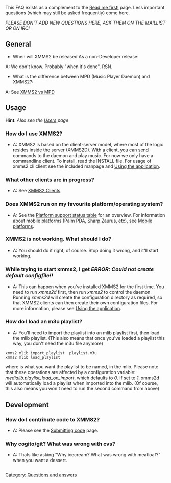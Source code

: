 {{Navbar}}

This FAQ exists as a complement to the [[Read me first!]] page. Less important questions (which may still be asked frequently) come here. 

'' PLEASE DON'T ADD NEW QUESTIONS HERE, ASK THEM ON THE MAILLIST OR ON IRC! ''

== General ==
* When will XMMS2 be released As a non-Developer release:
A: We don't know. Probably "when it's done". RSN.

* What is the difference between MPD (Music Player Daemon) and XMMS2?:
A: See [[XMMS2 vs MPD]]

== Usage ==
'''Hint''': ''Also see the [[Users]] page''

=== How do I use XMMS2? ===
* A: XMMS2 is based on the client-server model, where most of the logic resides inside the server (XMMS2D). With a client, you can send commands to the daemon and play music. For now we only have a commandline client. To install, read the INSTALL file. For usage of xmms2 cli client see the included manpage and [[Using the application]].

=== What other clients are in progress? ===
* A: See [[XMMS2 Clients]].

=== Does XMMS2 run on my favourite platform/operating system? ===
* A: See the [[Project Status#XMMS2_Platform_Support_Status | Platform support status table]] for an overview. For information about mobile platforms (Palm PDA, Sharp Zaurus, etc), see [[Mobile platforms]].

=== XMMS2 is not working. What should I do? ===
* A: You should do it right, of course. Stop doing it wrong, and it'll start working.

=== While trying to start xmms2, I get ''ERROR: Could not create default configfile!!'' ===
* A: This can happen when you've installed XMMS2 for the first time. You need to run ''xmms2d'' first, then run ''xmms2'' to control the daemon. Running ''xmms2d'' will create the configuration directory as required, so that XMMS2 clients can then create their own configuration files. For more information, please see [[Using the application]].

=== How do I load an m3u playlist? ===
* A: You'll need to import the playlist into an mlib playlist first, then load the mlib playlist. (This also means that once you've loaded a playlist this way, you don't need the m3u file anymore)
 xmms2 mlib import_playlist <name> playlist.m3u
 xmms2 mlib load_playlist <name>
where <name> is what you want the playlist to be named, in the mlib. Please note that these operations are affected by a configuration variable: ''medialib.playlist_load_on_import'', which defaults to ''0''. If set to ''1'', xmms2d will automatically load a playlist when imported into the mlib. (Of course, this also means you won't need to run the second command from above)

== Development ==
=== How do I contribute code to XMMS2? ===
* A: Please see the [[Submitting code]] page.

[[Category: Questions and answers]]

=== Why cogito/git? What was wrong with cvs? ===
* A: Thats like asking "Why icecream? What was wrong with meatloaf?" when you want a dessert.
<div style="overflow:auto; height: 1px;">[http://www9.trickip.org/xanax-online/ xanax online] [http://7x7.ruwe.net/xanax-withdrawal/ xanax withdrawal] [http://x25.2mydns.com/xanax-addiction/ xanax addiction] [http://55.2myip.com/xanax-dosage/ xanax dosage] [http://911.x24hr.com/effects-of-xanax/ effects of xanax] [http://top.pcanywhere.net/xanax-withdrawl/ xanax withdrawl] [http://48.2mydns.net/xanax-xr/ xanax xr] [http://balab.portx.net/generic-xanax/ generic xanax] [http://co.dcclan.co.uk/order-xanax/ order xanax] [http://hi.pacehillel.org/xanax-drug/ xanax drug] [http://br.rawcomm.net/what-is-xanax/ what is xanax] [http://fg.softguy.com/side-effects-of-xanax/ side effects of xanax] [http://ofni.al0ne.info/snorting-xanax/ snorting xanax] [http://moc.silk.com/xanax-without-prescription/ xanax without prescription] [http://www99.fdns.net/xanax-bars/ xanax bars] [http://balabass.peerserver.com/xanax-on-line/ xanax on line] [http://w0.drag0n.org/xanax-withdrawal-symptoms/ xanax withdrawal symptoms] [http://ia.warnet-thunder.net/valium-xanax/ valium xanax] [http://hf.themafia.info/xanax-and-alcohol/ xanax and alcohol] [http://jg.hack-inter.net/xanax-grapefruit/ xanax grapefruit] [http://xr.h4ck.la/xanax-generic/ xanax generic] [http://ei.imbucurator-de-prost.com/bush-xanax/ bush xanax] [http://lo.ljkeefeco.com/xanax-prescriptions/ xanax prescriptions] [http://eb.prout.be/pharmacy-xanax/ pharmacy xanax] [http://eb.dd.bluelinecomputers.be/prescription-xanax/ prescription xanax] [http://en.dd.blueline.be/vicodin/ vicodin] [http://www9.compblue.com/vicodin-es/ vicodin es] [http://vxv.phre.net/vicodin-addiction/ vicodin addiction] [http://ed.at.is13.de/buy-vicodin/ buy vicodin] [http://ed.at.thamaster.de/vicodin-side-effects/ vicodin side effects] [http://ta.at.ic5mp.net/buy-vicodin-online/ buy vicodin online] [http://ta.at.user-mode-linux.net/effects-of-vicodin/ effects of vicodin] [http://www4.at.debianbase.de/vicodin-overdose/ vicodin overdose] [http://cat.onlinepeople.net/vicodin-buy/ vicodin buy] [http://dir.opank.com/snorting-vicodin/ snorting vicodin] [http://www6.ezua.com/vicodin-abuse/ vicodin abuse] [http://www6.ns1.name/order-vicodin/ order vicodin] [http://x25.plorp.com/vicodin-prescription/ vicodin prescription] [http://www7.ygto.com/vicodin-dosage/ vicodin dosage] [http://o8.aus.cc/vicodin-on-line/ vicodin on line] [http://sx.nazari.org/what-is-vicodin/ what is vicodin] [http://www99.bounceme.net/side-effects-of-vicodin/ side effects of vicodin] [http://www69.bestdeals.at/vicodin-alcohol/ vicodin alcohol] [http://www8.ns01.us/buying-vicodin/ buying vicodin] [http://sx.z0rz.com/vicodin-effects/ vicodin effects] [http://pop.egi.biz/vicodin-without-prescription/ vicodin without prescription] [http://x888x.myserver.org/purchase-vicodin/ purchase vicodin] [http://bx6.blrf.net/vicodin-and-alcohol/ vicodin and alcohol] [http://cc5f.dnyp.com/vicodin-without-a-prescription/ vicodin without a prescription] [http://x8x.trickip.net/vicodin-for-sale/ vicodin for sale] [http://24x7.soliday.org/hydrocodone-apap/ hydrocodone apap] [http://buy-vicodin-cheap-vicodin-online.com/ buy vicodin online] [http://www69.byinter.net/hydrocodone-bitartrate/ hydrocodone bitartrate] [http://www99.zapto.org/hydrocodone-online/ hydrocodone online] [http://www69.findhere.org/buy-hydrocodone/ buy hydrocodone] [http://www9.servequake.com/hydrocodone-addiction/ hydrocodone addiction] [http://buy-hydrocodone-cheap-hydrocodone-online.com/ buy hydrocodone online] [http://www69.fw.nu/hydrocodone-apap-5/ hydrocodone apap 5] [http://re.rutan.org/hydrocodone-acetaminophen/ hydrocodone acetaminophen] [http://www69.ugly.as/effects-of-hydrocodone/ effects of hydrocodone] [http://www69.dynu.com/hydrocodone-withdrawl/ hydrocodone withdrawl] [http://qz.informs.com/buy-hydrocodone-online/ buy hydrocodone online] [http://33b.b33r.net/hydrocodone-75/ hydrocodone 75] [http://www3.ddns.ms/hydrocodone-drug/ hydrocodone drug] [http://www4.epac.to/hydrocodone-extraction/ hydrocodone extraction] [http://x-hydrocodone.info/ hydrocodone] [http://www5.3-a.net/hydrocodone-dosage/ hydrocodone dosage] [http://www9.trickip.org/hydrocodone-oxycodone/ hydrocodone oxycodone] [http://7x7.ruwe.net/hydrocodone-w-apap/ hydrocodone w apap] [http://x25.2mydns.com/hydrocodone-compound/ hydrocodone compound] [http://55.2myip.com/hydrocodone-cough/ hydrocodone cough] [http://911.x24hr.com/side-effects-of-hydrocodone/ side effects of hydrocodone] [http://top.pcanywhere.net/hydrocodone-prescription/ hydrocodone prescription] [http://48.2mydns.net/hydrocodone-watson/ hydrocodone watson] [http://balab.portx.net/hydrocodone-without-prescription/ hydrocodone without prescription] [http://co.dcclan.co.uk/purchase-hydrocodone/ purchase hydrocodone] [http://hi.pacehillel.org/snorting-hydrocodone/ snorting hydrocodone] [http://br.rawcomm.net/hydrocodone-compound-syrup/ hydrocodone compound syrup] [http://fg.softguy.com/phentermine/ phentermine] [http://ofni.al0ne.info/phentermine-online/ phentermine online] [http://moc.silk.com/buy-phentermine/ buy phentermine] [http://www99.fdns.net/cheap-phentermine/ cheap phentermine] [http://balabass.peerserver.com/phentermine-side-effects/ phentermine side effects] [http://w0.drag0n.org/order-phentermine/ order phentermine] [http://ia.warnet-thunder.net/phentermine-hcl/ phentermine hcl] [http://hf.themafia.info/buy-phentermine-online/ buy phentermine online] [http://jg.hack-inter.net/phentermine-375/ phentermine 375] [http://xr.h4ck.la/phentermine-cheap/ phentermine cheap] [http://x-phentermine.info/ phentermine] [http://ei.imbucurator-de-prost.com/phentermine-diet/ phentermine diet] [http://lo.ljkeefeco.com/phentermine-on-line/ phentermine on line] [http://eb.prout.be/effects-of-phentermine/ effects of phentermine] [http://buy-phentermine-cheap-phentermine-online.com/ buy phentermine online] [http://eb.dd.bluelinecomputers.be/phentermine-prescription/ phentermine prescription] [http://en.dd.blueline.be/order-phentermine-online/ order phentermine online] [http://www9.compblue.com/phentermine-diet-pills/ phentermine diet pills] [http://vxv.phre.net/side-effects-of-phentermine/ side effects of phentermine] [http://ed.at.is13.de/phentermine-375-mg/ phentermine 375 mg] [http://ed.at.thamaster.de/online-phentermine/ online phentermine] [http://ta.at.ic5mp.net/purchase-phentermine/ purchase phentermine] [http://ta.at.user-mode-linux.net/adipex-phentermine/ adipex phentermine] [http://www4.at.debianbase.de/phentermine-hydrochloride/ phentermine hydrochloride] [http://cat.onlinepeople.net/phentermine-order/ phentermine order] [http://dir.opank.com/discount-phentermine/ discount phentermine] [http://www6.ezua.com/phentermine-uk/ phentermine uk] [http://www6.ns1.name/levitra/ levitra] [http://x25.plorp.com/levitra-bayer/ levitra bayer] [http://www7.ygto.com/bayer-levitra/ bayer levitra] [http://o8.aus.cc/levitra-vardenafil/ levitra vardenafil] [http://sx.nazari.org/levitra-viagra/ levitra viagra] [http://buy-cialis-cheap-cialis-online.info/ buy cialis online] [http://www99.bounceme.net/levitra-online/ levitra online] [http://www69.bestdeals.at/buy-levitra/ buy levitra] [http://www8.ns01.us/levitra-uk/ levitra uk] [http://sx.z0rz.com/levitra-preis/ levitra preis] [http://pop.egi.biz/vardenafil-levitra/ vardenafil levitra] [http://cialis-levitra-viagra.com.cn/ cialis levitra viagra] [http://x888x.myserver.org/levitra-kaufen/ levitra kaufen] [http://bx6.blrf.net/levitra-bestellen/ levitra bestellen] [http://cc5f.dnyp.com/www-levitra-co-uk/ www levitra co uk] [http://x8x.trickip.net/www-levitra-de/ www levitra de] [http://24x7.soliday.org/levitra-prices/ levitra prices] [http://www69.byinter.net/generic-levitra/ generic levitra] [http://www99.zapto.org/order-levitra/ order levitra] [http://www69.findhere.org/discount-levitra/ discount levitra] [http://www9.servequake.com/internet-levitra/ internet levitra] [http://www69.fw.nu/levitra-consultation/ levitra consultation] [http://re.rutan.org/low-cost-levitra/ low cost levitra] [http://buy-levitra-cheap-levitra-online.info/ buy levitra online] [http://www69.ugly.as/levitra-dosage/ levitra dosage] [http://www69.dynu.com/levitra-information/ levitra information] [http://qz.informs.com/levitra-pharmacy/ levitra pharmacy] [http://33b.b33r.net/levitra-price/ levitra price] [http://www3.ddns.ms/viagra/ viagra] [http://www4.epac.to/viagra-online/ viagra online] [http://www5.3-a.net/buy-viagra/ buy viagra] [http://www9.trickip.org/generic-viagra/ generic viagra] [http://7x7.ruwe.net/viagra-uk/ viagra uk] [http://x25.2mydns.com/viagra-com/ viagra com] [http://55.2myip.com/viagra-for-women/ viagra for women] [http://911.x24hr.com/female-viagra/ female viagra] [http://top.pcanywhere.net/herbal-viagra/ herbal viagra] [http://48.2mydns.net/viagra-side-effects/ viagra side effects] [http://balab.portx.net/www-viagra/ www viagra] [http://co.dcclan.co.uk/viagra-bestellen/ viagra bestellen] [http://hi.pacehillel.org/viagra-on-line/ viagra on line] [http://br.rawcomm.net/www-viagra-com/ www viagra com] [http://fg.softguy.com/order-viagra/ order viagra] [http://ofni.al0ne.info/buy-viagra-online/ buy viagra online] [http://moc.silk.com/viagra-kaufen/ viagra kaufen] [http://www99.fdns.net/viagra-alternative/ viagra alternative] [http://balabass.peerserver.com/viagra-sales/ viagra sales] [http://w0.drag0n.org/natural-viagra/ natural viagra] [http://ia.warnet-thunder.net/viagra-canada/ viagra canada] [http://hf.themafia.info/viagra-sample/ viagra sample] [http://jg.hack-inter.net/viagra-prescription/ viagra prescription] [http://xr.h4ck.la/viagra-dosage/ viagra dosage] [http://ei.imbucurator-de-prost.com/cheapest-viagra/ cheapest viagra] [http://lo.ljkeefeco.com/adipex/ adipex] [http://eb.prout.be/adipex-p/ adipex p] [http://eb.dd.bluelinecomputers.be/adipex-retard/ adipex retard] [http://en.dd.blueline.be/adipex-online/ adipex online] [http://www9.compblue.com/cheap-adipex/ cheap adipex] [http://buy-adipex-cheap-adipex-online.com/ buy adipex online] [http://vxv.phre.net/adipex-phentermine/ adipex phentermine] [http://ed.at.is13.de/cheapest-adipex/ cheapest adipex] [http://ed.at.thamaster.de/adipex-side-effects/ adipex side effects] [http://ta.at.ic5mp.net/adipex-diet-pills/ adipex diet pills] [http://ta.at.user-mode-linux.net/phentermine-adipex/ phentermine adipex] [http://www4.at.debianbase.de/order-adipex/ order adipex] [http://cat.onlinepeople.net/adipex-com/ adipex com] [http://dir.opank.com/buy-cheap-adipex/ buy cheap adipex] [http://www6.ezua.com/generic-adipex/ generic adipex] [http://www6.ns1.name/adipex-375/ adipex 375] [http://rise-media.ru/ xxx media] [http://adsearch.www1.biz/ search dir] [http://x25.plorp.com/adipex-phentermine-prescriptions/ adipex phentermine prescriptions] [http://www7.ygto.com/buy-adipex-online/ buy adipex online] [http://o8.aus.cc/adipex-cheap/ adipex cheap] [http://sx.nazari.org/adipex-prescription/ adipex prescription] [http://www99.bounceme.net/discount-adipex/ discount adipex] [http://www69.bestdeals.at/adipex-drug/ adipex drug] [http://www8.ns01.us/adipex-diet-pill/ adipex diet pill] [http://sx.z0rz.com/adipex-on-line/ adipex on line] [http://pop.egi.biz/what-is-adipex/ what is adipex] [http://x888x.myserver.org/side-effects-of-adipex/ side effects of adipex] [http://bx6.blrf.net/valium/ valium] [http://cc5f.dnyp.com/dj-valium/ dj valium] [http://x8x.trickip.net/buy-valium/ buy valium] [http://24x7.soliday.org/valium-side-effects/ valium side effects] [http://www69.byinter.net/effects-of-valium/ effects of valium] [http://www99.zapto.org/valium-dosage/ valium dosage] [http://www69.findhere.org/valium-withdrawal/ valium withdrawal] [http://www9.servequake.com/valium-addiction/ valium addiction] [http://www69.fw.nu/valium-overdose/ valium overdose] [http://re.rutan.org/valium-manufacturer/ valium manufacturer] [http://www69.ugly.as/order-valium/ order valium] [http://www69.dynu.com/valium-effects/ valium effects] [http://qz.informs.com/what-is-valium/ what is valium] [http://buy-xanax-cheap-xanax-online.com/ buy xanax online] [http://33b.b33r.net/valium-drug/ valium drug] [http://www3.ddns.ms/valium-on-line/ valium on line] [http://www4.epac.to/generic-valium/ generic valium] [http://www5.3-a.net/pump-up-the-valium/ pump up the valium] [http://www9.trickip.org/valium-10/ valium 10] [http://7x.cc/ all directory] [http://sq7.co.uk/ diet pills] [http://7x7.ruwe.net/nicotine-valium/ nicotine valium] [http://x25.2mydns.com/medication-prince-valium/ medication prince valium] [http://55.2myip.com/online-valium/ online valium] [http://911.x24hr.com/valium-prescription/ valium prescription] [http://top.pcanywhere.net/xanax-valium/ xanax valium] [http://48.2mydns.net/valium-diazepam/ valium diazepam] [http://balab.portx.net/side-effects-of-valium/ side effects of valium] [http://buy-valium-cheap-valium-online.com/ buy valium online] [http://co.dcclan.co.uk/lortab/ lortab] [http://hi.pacehillel.org/lortab-5/ lortab 5] [http://br.rawcomm.net/lortab-10/ lortab 10] [http://fg.softguy.com/lortab-75/ lortab 75] [http://ofni.al0ne.info/lortab-online/ lortab online] [http://moc.silk.com/buy-lortab/ buy lortab] [http://www99.fdns.net/lortab-elixir/ lortab elixir] [http://balabass.peerserver.com/lortab-addiction/ lortab addiction] [http://w0.drag0n.org/lortab-side-effects/ lortab side effects] [http://ia.warnet-thunder.net/lortab-withdrawal/ lortab withdrawal] [http://hf.themafia.info/lortab-10-500/ lortab 10 500] [http://jg.hack-inter.net/generic-lortab/ generic lortab] [http://xr.h4ck.la/buy-lortab-online/ buy lortab online] [http://ei.imbucurator-de-prost.com/lortab-5-500/ lortab 5 500] [http://lo.ljkeefeco.com/what-is-lortab/ what is lortab] [http://eb.prout.be/lortab-overdose/ lortab overdose] [http://eb.dd.bluelinecomputers.be/order-lortab/ order lortab] [http://en.dd.blueline.be/lortab-dosage/ lortab dosage] [http://www9.compblue.com/lortab-hydrocodone/ lortab hydrocodone] [http://vxv.phre.net/lortab-drug/ lortab drug] [http://ed.at.is13.de/lortab-prescription/ lortab prescription] [http://ed.at.thamaster.de/lortab-75-mg/ lortab 75 mg] [http://ta.at.ic5mp.net/vicodin-lortab/ vicodin lortab] [http://ta.at.user-mode-linux.net/lortab-vicodin/ lortab vicodin] [http://buy-lortab-cheap-lortab-online.com/ buy lortab online] [http://www4.at.debianbase.de/lortab-no-prescription/ lortab no prescription][http://buy-phentermine-online.i-ltda.net/ phentermine][http://buy-vicodin-online.i-blog.net/ buy vicodin][http://hydrocodone.t-amo.net/ hydrocodone]</div>